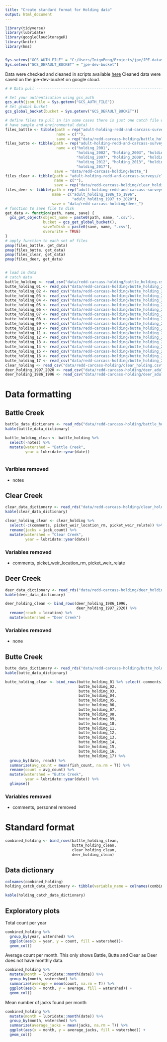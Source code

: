 ```yaml
---
title: "Create standard format for Holding data"
output: html_document
---
```

```r
library(tidyverse)
library(lubridate)
library(googleCloudStorageR)
library(knitr)
library(hms)


Sys.setenv("GCS_AUTH_FILE" = "C:/Users/InigoPeng/Projects/jpe/JPE-datasets/config.json")
Sys.setenv("GCS_DEFAULT_BUCKET" = "jpe-dev-bucket")
```

Data were checked and cleaned in scripts available [here]()
Cleaned data were saved on the jpe-dev-bucket on google cloud.

```r
# # Data pull ---------------------------------------------------------------

# Set your authentication using gcs_auth
gcs_auth(json_file = Sys.getenv("GCS_AUTH_FILE"))
# Set global bucket
gcs_global_bucket(bucket = Sys.getenv("GCS_DEFAULT_BUCKET"))

# define files to pull in (in some cases there is just one catch file while others
# have sample and environmental data)
files_battle <- tibble(path = rep("adult-holding-redd-and-carcass-surveys/battle-creek/data/battle_holding"),
                       name = c(""),
                       save = rep("data/redd-carcass-holding/battle_holding"))
files_butte <- tibble(path = rep("adult-holding-redd-and-carcass-surveys/butte-creek/data/butte_",17),
                       name = c("holding_2001",
                                "holding_2002", "holding_2003", "holding_2004", "holding_2005", "holding_2006",
                                "holding_2007", "holding_2008", "holding_2009", "holding_2010", "holding_2011",
                                "holding_2012", "holding_2013", "holding_2014", "holding_2015", "holding_2016",
                                "holding_2017"),
                      save = "data/redd-carcass-holding/butte_")
files_clear <- tibble(path = "adult-holding-redd-and-carcass-surveys/clear-creek/data/clear_holding",
                      name = c(""),
                      save = rep("data/redd-carcass-holding/clear_holding"))
files_deer <- tibble(path = rep("adult-holding-redd-and-carcass-surveys/deer-creek/data/deer_",2),
                     name = c("adult_holding_1986_to_1996",
                              "adult_holding_1997_to_2020"),
                     save = "data/redd-carcass-holding/deer_")
# function to save file to disk
get_data <- function(path, name, save) {
  gcs_get_object(object_name = paste0(path, name, ".csv"),
                 bucket = gcs_get_global_bucket(),
                 saveToDisk = paste0(save, name, ".csv"),
                 overwrite = TRUE)
}
# apply function to each set of files
pmap(files_battle, get_data)
pmap(files_butte, get_data)
pmap(files_clear, get_data)
pmap(files_deer, get_data)


# load in data
# catch data
battle_holding <- read_csv("data/redd-carcass-holding/battle_holding.csv")
butte_holding_01 <- read_csv("data/redd-carcass-holding/butte_holding_2001.csv")
butte_holding_02 <- read_csv("data/redd-carcass-holding/butte_holding_2002.csv")
butte_holding_03 <- read_csv("data/redd-carcass-holding/butte_holding_2003.csv")
butte_holding_04 <- read_csv("data/redd-carcass-holding/butte_holding_2004.csv")
butte_holding_05 <- read_csv("data/redd-carcass-holding/butte_holding_2005.csv")
butte_holding_06 <- read_csv("data/redd-carcass-holding/butte_holding_2006.csv")
butte_holding_07 <- read_csv("data/redd-carcass-holding/butte_holding_2007.csv")
butte_holding_08 <- read_csv("data/redd-carcass-holding/butte_holding_2008.csv")
butte_holding_09 <- read_csv("data/redd-carcass-holding/butte_holding_2009.csv")
butte_holding_10 <- read_csv("data/redd-carcass-holding/butte_holding_2010.csv")
butte_holding_11 <- read_csv("data/redd-carcass-holding/butte_holding_2011.csv")
butte_holding_12 <- read_csv("data/redd-carcass-holding/butte_holding_2012.csv")
butte_holding_13 <- read_csv("data/redd-carcass-holding/butte_holding_2013.csv")
butte_holding_14 <- read_csv("data/redd-carcass-holding/butte_holding_2014.csv")
butte_holding_15 <- read_csv("data/redd-carcass-holding/butte_holding_2015.csv")
butte_holding_16 <- read_csv("data/redd-carcass-holding/butte_holding_2016.csv")
butte_holding_17 <- read_csv("data/redd-carcass-holding/butte_holding_2017.csv")
clear_holding <- read_csv("data/redd-carcass-holding/clear_holding.csv")
deer_holding_1997_2020 <- read_csv("data/redd-carcass-holding/deer_adult_holding_1997_to_2020.csv")
deer_holding_1986_1996 <- read_csv("data/redd-carcass-holding/deer_adult_holding_1986_to_1996.csv")

```

# Data formatting {.tabset}

## Battle Creek

```r
battle_data_dictionary <- read_rds("data/redd-carcass-holding/battle_holding_data_dictionary.rds")
kable(battle_data_dictionary)
```
```r
battle_holding_clean <- battle_holding %>%
  select(-notes) %>%
  mutate(watershed = "Battle Creek",
         year = lubridate::year(date))
  

```

### Varibles removed
- notes

## Clear Creek

```r
clear_data_dictionary <- read_rds("data/redd-carcass-holding/clear_holding_data_dictionary.rds")
kable(clear_data_dictionary)
```
```r
clear_holding_clean <- clear_holding %>%
  select(-c(comments, picket_weir_location_rm, picket_weir_relate)) %>%
  rename(jacks = jack_count) %>%
  mutate(watershed = "Clear Creek",
         year = lubridate::year(date))
```

### Variables removed
- comments, picket_weir_location_rm, picket_weir_relate

## Deer Creek

```r
deer_data_dictionary <- read_rds("data/redd-carcass-holding/deer_holding_data_dictionary.rds")
kable(deer_data_dictionary)
```

```r
deer_holding_clean <- bind_rows(deer_holding_1986_1996,
                                deer_holding_1997_2020) %>%
  rename(reach = location) %>%
  mutate(watershed = "Deer Creek")
```

### Variables removed
- none

## Butte Creek

```r
butte_data_dictionary <- read_rds("data/redd-carcass-holding/butte_holding_data_dictionary.rds")
kable(butte_data_dictionary)
```
```r
butte_holding_clean <- bind_rows(butte_holding_01 %>% select(-comments),
                                 butte_holding_02,
                                 butte_holding_03,
                                 butte_holding_04,
                                 butte_holding_05,
                                 butte_holding_06,
                                 butte_holding_07, 
                                 butte_holding_08,
                                 butte_holding_09,
                                 butte_holding_10,
                                 butte_holding_11,
                                 butte_holding_12,
                                 butte_holding_13,
                                 butte_holding_14,
                                 butte_holding_15,
                                 butte_holding_16,
                                 butte_holding_17) %>%
  group_by(date, reach) %>%
  summarize(avg_count = mean(fish_count, na.rm = T)) %>%
  rename(count = avg_count) %>%
  mutate(watershed = "Butte Creek",
         year = lubridate::year(date)) %>% 
  glimpse()
```

### Variables removed
- comments, personnel removed

# Standard format {.tabset}
```r
combined_holding <- bind_rows(battle_holding_clean,
                              butte_holding_clean,
                              clear_holding_clean,
                              deer_holding_clean)
```

## Data dictionary
<!-- # ```{r} -->
<!-- # butte_data_dictionary <- tibble(variables = colnames(butte_holding_02), description = c("Date of Sampling", "Reach within watershed", "Name of survey person", "Fish count", "Comments why count is NA"), percent_na = round(percent_na$value*100)) -->
<!-- # saveRDS(butte_data_dictionary, file = "butte_holding_data_dictionary.rds") -->
<!-- # ``` -->


```r
colnames(combined_holding)
holding_catch_data_dictionary <- tibble(variable_name = colnames(combined_holding), description = c("Date survey was conducted", "Reach number within watershed", "River mile number", "Number of fish observed", "Number of jacks observed", "Latitude measurement of adult holding", "Longitude measurement of adult holding", "Watershed name", "Reason survey was conducted", "Year survey was conducted"), encoding = c("YYYY-MM-DD", NA,NA,NA,NA,NA,NA,NA,"august index, spawning","YYYY" ), collected = c("All but Deer", "All","Battle and Clear", "All", "Battle and Clear", "Battle and Clear", "Battle and Clear", "All", "Clear", "All"))
```
```r
kable(holding_catch_data_dictionary)
```

## Exploratory plots

Total count per year

```r
combined_holding %>% 
  group_by(year, watershed) %>%
  ggplot(aes(x = year, y = count, fill = watershed))+
  geom_col()
```

Average count per month. This only shows Battle, Butte and Clear as Deer does not have monthly data.

```r
combined_holding %>% 
  mutate(month = lubridate::month(date)) %>% 
  group_by(month, watershed) %>% 
  summarize(average = mean(count, na.rm = T)) %>%
  ggplot(aes(x = month, y = average, fill = watershed)) +
  geom_col()
```

Mean number of jacks found per month
```r
combined_holding %>% 
  mutate(month = lubridate::month(date)) %>% 
  group_by(month, watershed) %>% 
  summarize(average_jacks = mean(jacks, na.rm = T)) %>% 
  ggplot(aes(x = month, y = average_jacks, fill = watershed)) + 
  geom_col()
```

